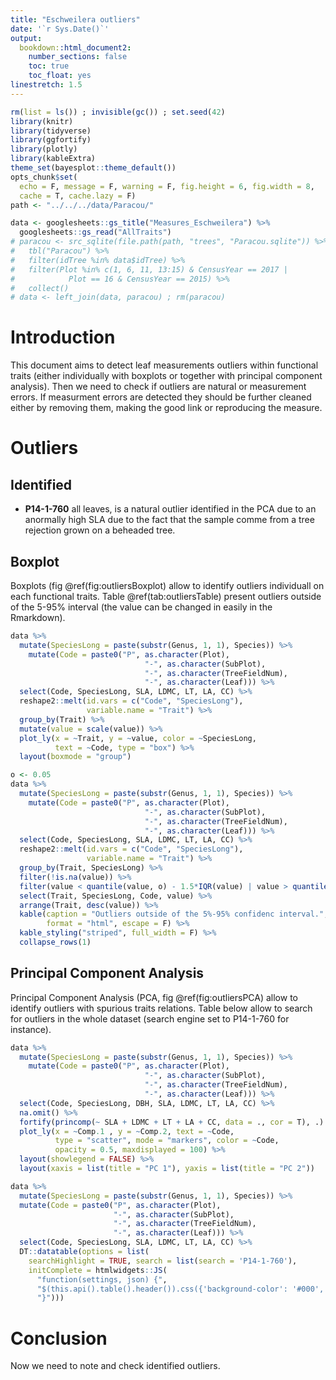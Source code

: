 ```yaml
---
title: "Eschweilera outliers"
date: '`r Sys.Date()`'
output:
  bookdown::html_document2:
    number_sections: false
    toc: true
    toc_float: yes
linestretch: 1.5
---
```


```r
rm(list = ls()) ; invisible(gc()) ; set.seed(42)
library(knitr)
library(tidyverse)
library(ggfortify)
library(plotly)
library(kableExtra)
theme_set(bayesplot::theme_default())
opts_chunk$set(
  echo = F, message = F, warning = F, fig.height = 6, fig.width = 8,
  cache = T, cache.lazy = F)
path <- "../../../data/Paracou/"
```

```r
data <- googlesheets::gs_title("Measures_Eschweilera") %>% 
  googlesheets::gs_read("AllTraits")
# paracou <- src_sqlite(file.path(path, "trees", "Paracou.sqlite")) %>% 
#   tbl("Paracou") %>% 
#   filter(idTree %in% data$idTree) %>% 
#   filter(Plot %in% c(1, 6, 11, 13:15) & CensusYear == 2017 |
#            Plot == 16 & CensusYear == 2015) %>% 
#   collect()
# data <- left_join(data, paracou) ; rm(paracou)
```

# Introduction

This document aims to detect leaf measurements outliers within functional traits (either individually with boxplots or together with principal component analysis). Then we need to check if outliers are natural or measurement errors. If measurment errors are detected they should be further cleaned either by removing them, making the good link or reproducing the measure.

# Outliers

## Identified

* __P14-1-760__ all leaves, is a natural outlier identified in the PCA due to an anormally high SLA due to the fact that the sample comme from a tree rejection grown on a beheaded tree.


## Boxplot

Boxplots (fig \@ref(fig:outliersBoxplot) allow to identify outliers individuall on each functional traits. Table \@ref(tab:outliersTable) present outliers outside of the 5-95% interval (the value can be changed in easily in the Rmarkdown).

```r
data %>% 
  mutate(SpeciesLong = paste(substr(Genus, 1, 1), Species)) %>% 
    mutate(Code = paste0("P", as.character(Plot), 
                              "-", as.character(SubPlot),
                              "-", as.character(TreeFieldNum),
                              "-", as.character(Leaf))) %>% 
  select(Code, SpeciesLong, SLA, LDMC, LT, LA, CC) %>% 
  reshape2::melt(id.vars = c("Code", "SpeciesLong"),
                 variable.name = "Trait") %>% 
  group_by(Trait) %>% 
  mutate(value = scale(value)) %>% 
  plot_ly(x = ~Trait, y = ~value, color = ~SpeciesLong,
          text = ~Code, type = "box") %>%
  layout(boxmode = "group")
```

```r
o <- 0.05
data %>% 
  mutate(SpeciesLong = paste(substr(Genus, 1, 1), Species)) %>% 
    mutate(Code = paste0("P", as.character(Plot), 
                              "-", as.character(SubPlot),
                              "-", as.character(TreeFieldNum),
                              "-", as.character(Leaf))) %>% 
  select(Code, SpeciesLong, SLA, LDMC, LT, LA, CC) %>% 
  reshape2::melt(id.vars = c("Code", "SpeciesLong"),
                 variable.name = "Trait") %>% 
  group_by(Trait, SpeciesLong) %>% 
  filter(!is.na(value)) %>% 
  filter(value < quantile(value, o) - 1.5*IQR(value) | value > quantile(value, (1-0)) + 1.5*IQR(value)) %>% 
  select(Trait, SpeciesLong, Code, value) %>% 
  arrange(Trait, desc(value)) %>% 
  kable(caption = "Outliers outside of the 5%-95% confidenc interval.",
        format = "html", escape = F) %>% 
  kable_styling("striped", full_width = F) %>% 
  collapse_rows(1)
```

## Principal Component Analysis

Principal Component Analysis (PCA, fig \@ref(fig:outliersPCA) allow to identify outliers with spurious traits relations. Table below allow to search for outliers in the whole dataset (search engine set to P14-1-760 for instance).

```r
data %>% 
  mutate(SpeciesLong = paste(substr(Genus, 1, 1), Species)) %>% 
    mutate(Code = paste0("P", as.character(Plot), 
                              "-", as.character(SubPlot),
                              "-", as.character(TreeFieldNum),
                              "-", as.character(Leaf))) %>% 
  select(Code, SpeciesLong, DBH, SLA, LDMC, LT, LA, CC) %>% 
  na.omit() %>% 
  fortify(princomp(~ SLA + LDMC + LT + LA + CC, data = ., cor = T), .) %>% 
  plot_ly(x = ~Comp.1 , y = ~Comp.2, text = ~Code,
          type = "scatter", mode = "markers", color = ~Code,
          opacity = 0.5, maxdisplayed = 100) %>% 
  layout(showlegend = FALSE) %>% 
  layout(xaxis = list(title = "PC 1"), yaxis = list(title = "PC 2"))
```

```r
data %>% 
  mutate(SpeciesLong = paste(substr(Genus, 1, 1), Species)) %>% 
  mutate(Code = paste0("P", as.character(Plot), 
                       "-", as.character(SubPlot),
                       "-", as.character(TreeFieldNum),
                       "-", as.character(Leaf))) %>% 
  select(Code, SpeciesLong, SLA, LDMC, LT, LA, CC) %>% 
  DT::datatable(options = list(
    searchHighlight = TRUE, search = list(search = 'P14-1-760'),
    initComplete = htmlwidgets::JS(
      "function(settings, json) {",
      "$(this.api().table().header()).css({'background-color': '#000', 'color': '#fff'});",
      "}")))
```

# Conclusion

Now we need to note and check identified outliers.
